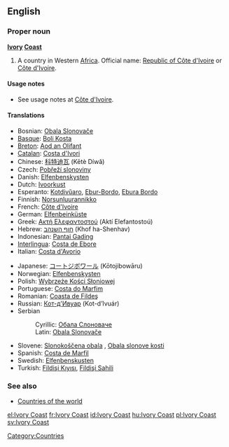 {{wikipedia}}
==English==

===Proper noun===
'''[[Ivory]] [[Coast]]'''

# A country in Western [[Africa]]. Official name: [[Republic of Côte d'Ivoire]] or [[Côte d'Ivoire]].

====Usage notes====
*See usage notes at [[Côte d'Ivoire]].

====Translations====
{{top}}
*Bosnian: [[Obala Slonovače]] {{f}}
*[[Basque]]: [[Boli Kosta]]
*[[Breton]]: [[Aod an Olifant]]
*[[Catalan]]: [[Costa d'Ivori]] {{f}}
*Chinese: [[科特迪瓦]] (Kētè Díwǎ)
*Czech: [[Pobřeží slonoviny]] {{n}}
*Danish: [[Elfenbenskysten]]
*Dutch: [[Ivoorkust]]
*Esperanto: [[Kotdivŭaro]], [[Ebur-Bordo]], [[Ebura Bordo]]
*Finnish: [[Norsunluurannikko]]
*French: [[Côte d'Ivoire]] {{f}}
*German: [[Elfenbeinküste]] {{f}}
*Greek: [[Ακτή Ελεφαντοστού]] (Aktí Elefantostoú) {{f}}
*Hebrew: [[חוף השנהב]] (Khof ha-Shenhav)
*Indonesian: [[Pantai Gading]]
*[[Interlingua]]: [[Costa de Ebore]]
*Italian: [[Costa d'Avorio]]
{{mid}}
*Japanese: [[コートジボワール]] (Kōtojibowāru)
*Norwegian: [[Elfenbenskysten]]
*Polish: [[Wybrzeże Kości Słoniowej]]
*Portuguese: [[Costa do Marfim]] {{f}}
*Romanian: [[Coasta de Fildeş]] {{f}}
*Russian: [[Кот-д'Ивуар]] (Kot-d’Ivuár) {{m}}
*Serbian
*:Cyrillic: [[Обала Слоноваче]] {{f}}
*:Latin: [[Obala Slonovače#Serbian|Obala Slonovače]] {{f}}
*Slovene: [[Slonokoščena obala]] {{f}}, [[Obala slonove kosti]] {{f}}
*Spanish: [[Costa de Marfil]] {{f}}
*Swedish: [[Elfenbenskusten]]
*Turkish: [[Fildişi Kıyısı]], [[Fildişi Sahili]]
{{bottom}}

===See also===
* [[Countries of the world]]

[[Category:Countries]]

[[el:Ivory Coast]]
[[fr:Ivory Coast]]
[[id:Ivory Coast]]
[[hu:Ivory Coast]]
[[pl:Ivory Coast]]
[[sv:Ivory Coast]]